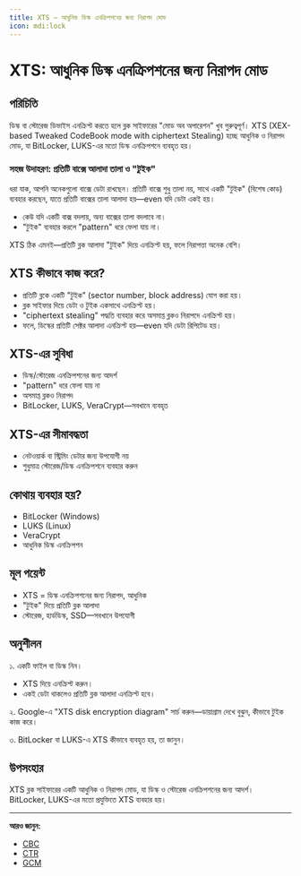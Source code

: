 ```yaml
---
title: XTS — আধুনিক ডিস্ক এনক্রিপশনের জন্য নিরাপদ মোড
icon: mdi:lock
---
```


# XTS: আধুনিক ডিস্ক এনক্রিপশনের জন্য নিরাপদ মোড

## পরিচিতি

ডিস্ক বা স্টোরেজ ডিভাইস এনক্রিপ্ট করতে হলে ব্লক সাইফারের "মোড অব অপারেশন" খুব গুরুত্বপূর্ণ। XTS (XEX-based Tweaked CodeBook mode with ciphertext Stealing) হচ্ছে আধুনিক ও নিরাপদ মোড, যা BitLocker, LUKS-এর মতো ডিস্ক এনক্রিপশনে ব্যবহৃত হয়।

### সহজ উদাহরণ: প্রতিটি বাক্সে আলাদা তালা ও "টুইক"

ধরা যাক, আপনি অনেকগুলো বাক্সে ডেটা রাখছেন। প্রতিটি বাক্সে শুধু তালা নয়, সাথে একটি "টুইক" (বিশেষ কোড) ব্যবহার করছেন, যাতে প্রতিটি বাক্সের তালা আলাদা হয়—even যদি ডেটা একই হয়।
- কেউ যদি একটি বাক্স বদলায়, অন্য বাক্সের তালা বদলাবে না।
- "টুইক" ব্যবহার করলে "pattern" ধরে ফেলা যায় না।

XTS ঠিক এমনই—প্রতিটি ব্লক আলাদা "টুইক" দিয়ে এনক্রিপ্ট হয়, ফলে নিরাপত্তা অনেক বেশি।

## XTS কীভাবে কাজ করে?
- প্রতিটি ব্লকে একটি "টুইক" (sector number, block address) যোগ করা হয়।
- ব্লক সাইফার দিয়ে ডেটা ও টুইক একসাথে এনক্রিপ্ট হয়।
- "ciphertext stealing" পদ্ধতি ব্যবহার করে অসমাপ্ত ব্লকও নিরাপদে এনক্রিপ্ট হয়।
- ফলে, ডিস্কের প্রতিটি সেক্টর আলাদা এনক্রিপ্ট হয়—even যদি ডেটা রিপিটেড হয়।

## XTS-এর সুবিধা
- ডিস্ক/স্টোরেজ এনক্রিপশনের জন্য আদর্শ
- "pattern" ধরে ফেলা যায় না
- অসমাপ্ত ব্লকও নিরাপদ
- BitLocker, LUKS, VeraCrypt—সবখানে ব্যবহৃত

## XTS-এর সীমাবদ্ধতা
- নেটওয়ার্ক বা স্ট্রিমিং ডেটার জন্য উপযোগী নয়
- শুধুমাত্র স্টোরেজ/ডিস্ক এনক্রিপশনে ব্যবহার করুন

## কোথায় ব্যবহার হয়?
- BitLocker (Windows)
- LUKS (Linux)
- VeraCrypt
- আধুনিক ডিস্ক এনক্রিপশন

## মূল পয়েন্ট
- XTS = ডিস্ক এনক্রিপশনের জন্য নিরাপদ, আধুনিক
- "টুইক" দিয়ে প্রতিটি ব্লক আলাদা
- স্টোরেজ, হার্ডডিস্ক, SSD—সবখানে উপযোগী

## অনুশীলন

১. একটি ফাইল বা ডিস্ক নিন।
   - XTS দিয়ে এনক্রিপ্ট করুন।
   - একই ডেটা থাকলেও প্রতিটি ব্লক আলাদা এনক্রিপ্ট হবে।

২. Google-এ "XTS disk encryption diagram" সার্চ করুন—ডায়াগ্রাম দেখে বুঝুন, কীভাবে টুইক কাজ করে।

৩. BitLocker বা LUKS-এ XTS কীভাবে ব্যবহৃত হয়, তা জানুন।

## উপসংহার

XTS ব্লক সাইফারের একটি আধুনিক ও নিরাপদ মোড, যা ডিস্ক ও স্টোরেজ এনক্রিপশনের জন্য আদর্শ। BitLocker, LUKS-এর মতো প্রযুক্তিতে XTS ব্যবহার হয়।

---

**আরও জানুন:**
- [CBC](/encryption/cbc)
- [CTR](/encryption/ctr)
- [GCM](/encryption/gcm)
